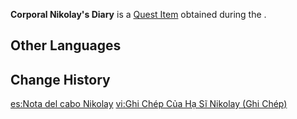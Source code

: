 {{Item Infobox
|id           = 101695
|title        = Corporal Nikolay's Diary
|image        = Book Letter.png
|type         = Quest Items
|description  = A letter left behind by Corporal Nikolay. Its contents have long ceased to be whole.
|source1      = [[Lost in a Foreign Land: Seeking]]
}}
'''Corporal Nikolay's Diary''' is a [[Quest Item]] obtained during the {{Quest|Lost in a Foreign Land: Seeking}}.

==Other Languages==
{{Other Languages|default_hidden=1
|en      = Corporal Nikolay's Diary
|zhs     = 尼古拉下士的笔记
|zhs_rm  = Nígǔlā Xiàshì de Bǐjì
|zht     = 尼古拉下士的筆記
|zht_rm  = Nígǔlā Xiàshì de Bǐjì
|ja      = ニコライ伍長のノート
|ja_rm   = Nikorai Gochou no Nooto
|ko      = 니콜라이 하사의 노트
|ko_rm   = Nikollai Hasa-ui Noteu
|es      = Nota del cabo Nikolay
|fr      = Note du caporal Nikolay
<!-- |fr_tl   = Corporal Nikolay's Note -->
|ru      = Записка младшего сержанта Николая
|th      = บันทึกของสิบโท Nikolay
|th_rm   = Banthuek khong Siptho Nikolay
|vi      = Ghi Chép Của Hạ Sĩ Nikolay
|de      = Notiz vom Unteroffizier Nikolay
|id      = Catatan Kopral Nikolay
|pt      = Anotações do Cabo Nikolay
|tr      = Onbaşı Nikolay'ın Günlüğü
|it      = Diario del caporale Nikolay
}}

==Change History==
{{Change History|2.6}}

[[es:Nota del cabo Nikolay]]
[[vi:Ghi Chép Của Hạ Sĩ Nikolay (Ghi Chép)]]